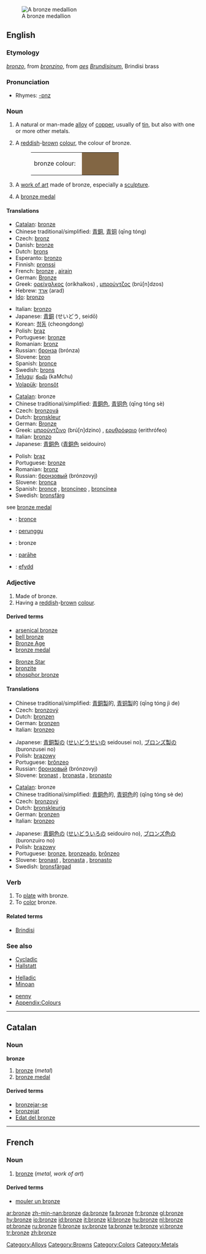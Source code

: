 {{see|Bronze}}
{{wikipedia}}
[[Image:Gladiator Bronzemedaillon.jpg|thumb|A bronze medallion]]
==English==

===Etymology===
{{It.}} ''[[bronzo]]'', from ''[[bronzino]]'', from {{L.}} ''[[aes]] [[Brundisinus|Brundisinum]]'', Brindisi brass

===Pronunciation===
* Rhymes: [[Rhymes:English:-ɒnz|-ɒnz]]

===Noun===
{{en-noun|s|-}}

# {{uncountable}} A natural or man-made [[alloy]] of [[copper]], usually of [[tin]], but also with one or more other metals.
# {{countable}} {{uncountable}} A [[reddish]]-[[brown]] [[colour]], the colour of bronze.
#: <table><tr><td>bronze colour: &nbsp;</td><td bgcolor="#826644" width="80">&nbsp; </td></tr></table>
# {{countable}} A [[work of art]] made of bronze, especially a [[sculpture]].
# A [[bronze medal]]

====Translations====
{{trans-top|alloy}}
* [[Catalan]]: [[#Catalan|bronze]] {{m}}
* Chinese traditional/simplified: [[青銅]], [[青铜]] (qīng tóng)
* Czech: [[bronz]] {{m}}
* Danish: [[bronze]]
* Dutch: [[brons]] {{n}}
* Esperanto: [[bronzo]]
* Finnish: [[pronssi]]
* French: [[#French|bronze]] {{m}}, [[airain]] {{m}}
* German: [[Bronze]] {{f}}
* Greek: [[ορείχαλκος]] (oríkhalkos) {{m}}, [[μπρούντζος]] (brú[n]dzos) {{m}}
* Hebrew: [[ארד]] (arad) {{m}}
* [[Ido]]: [[bronzo]]
{{trans-mid}}
* Italian: [[bronzo]] {{m}}
* Japanese: [[青銅]] (せいどう, seidō)
* Korean: [[청동]] (cheongdong)
* Polish: [[brąz]] {{m}}
* Portuguese: [[#Portuguese|bronze]] {{m}}
* Romanian: [[bronz]] {{n}}
* Russian: [[бронза]] (brónza) {{f}}
* Slovene: [[bron]] {{m}}
* Spanish: [[bronce]] {{m}}
* Swedish: [[brons]]
* [[Telugu]]: [[కంచు]] (kaMchu)
* [[Volapük]]: [[bronsöt]]
{{trans-bottom}}

{{trans-top|colour}}
* [[Catalan]]: bronze {{m}}
* Chinese traditional/simplified: [[青銅色]], [[青铜色]] (qīng tóng sè)
* Czech: [[bronzová]] {{f}}
* Dutch: [[bronskleur]] {{f}}
* German: [[Bronze]] {{f}}
* Greek: [[μπρούντζινο]] (brú[n]dzino) {{n}}, [[ερυθρόφαιο]] (erithrófeo) {{n}}
* Italian: [[bronzo]] {{m}}
* Japanese: [[青銅色]] ([[青銅色]] seidouiro)
{{trans-mid}}
* Polish: [[brąz]] {{m}}
* Portuguese: [[bronze#Portuguese|bronze]] {{m}}
* Romanian: [[bronz]] {{n}}
* Russian: [[бронзовый]] (brónzovyj)
* Slovene: [[bronca]] {{f}}
* Spanish: [[bronce]] {{m}}, [[broncíneo]] {{m}}, [[broncínea]] {{f}}
* Swedish: [[bronsfärg]]
{{trans-bottom}}

{{trans-top|bronze medal}}
see [[bronze medal]]
{{trans-mid}}
&nbsp;
{{trans-bottom}}

{{checktrans-top}}
<!--Remove this section once all of the translations below have been moved into the tables above.-->
* {{ttbc|Asturian}}: [[bronce]]
* {{ttbc|Indonesian}}: [[perunggu]]
* {{ttbc|Low Saxon}}: bronze
{{trans-mid}}
* {{ttbc|Maori}}: [[parāhe]]
* {{ttbc|Welsh}}: [[efydd]]
{{trans-bottom}}

===Adjective===
{{en-adj}}

# Made of bronze.
# Having a [[reddish]]-[[brown]] [[colour]].

====Derived terms====
{{rel-top|terms derived from bronze}}
* [[arsenical bronze]]
* [[bell bronze]]
* [[Bronze Age]]
* [[bronze medal]]
{{rel-mid}}
* [[Bronze Star]]
* [[bronzite]]
* [[phosphor bronze]]
{{rel-bottom}}

====Translations====
{{trans-top|made of bronze}}
* Chinese traditional/simplified: [[青銅製]]的, [[青铜製]]的 (qīng tóng jì de)
* Czech: [[bronzový]] {{m}}
* Dutch: [[bronzen]]
* German: [[bronzen]]
* Italian: [[bronzeo]]
{{trans-mid}}
* Japanese: [[青銅製]]の ([[せいどうせい]]の seidousei no), [[ブロンズ製]]の (buronzusei no)
* Polish: [[brązowy]]
* Portuguese: [[brônzeo]]
* Russian: [[бронзовый]] (brónzovyj)
* Slovene: [[bronast]] {{m}}, [[bronasta]] {{f}}, [[bronasto]] {{n}}
{{trans-bottom}}

{{trans-top|colour}}
* [[Catalan]]: bronze {{m}}
* Chinese traditional/simplified: [[青銅色]]的, [[青铜色]]的 (qīng tóng sè de)
* Czech: [[bronzový]] {{m}}
* Dutch: [[bronskleurig]]
* German: [[bronzen]]
* Italian: [[bronzeo]]
{{trans-mid}}
* Japanese: [[青銅色]]の ([[せいどういろ]]の seidouiro no), [[ブロンズ色]]の (buronzuiro no)
* Polish: [[brązowy]]
* Portuguese: [[bronze#Portuguese|bronze]], [[bronzeado]], [[brônzeo]]
* Slovene: [[bronast]] {{m}}, [[bronasta]] {{f}}, [[bronasto]] {{n}}
* Swedish: [[bronsfärgad]]
{{trans-bottom}}

===Verb===
{{en-verb|bronz|es}}

# To [[plate]] with bronze.
# To [[color]] bronze.

====Related terms====
* [[Brindisi]]

===See also===
{{top3}}
* [[Cycladic]]
* [[Hallstatt]]
{{mid3}}
* [[Helladic]]
* [[Minoan]]
{{mid3}}
* [[penny]]
* [[Appendix:Colours]]
{{bottom}}

----

==Catalan==

===Noun===
'''bronze''' {{m}}

# [[bronze#English|bronze]] (''metal'')
# [[bronze medal]]

====Derived terms====
* [[bronzejar-se]]<!-- (to tan)-->
* [[bronzejat]]<!--(to be tanned)-->
* [[Edat del bronze]]<!--(Bronze Age)-->

----

==French==

===Noun===
{{fr-noun|m}}

# [[#English|bronze]] (''metal, work of art'')

====Derived terms====
* [[mouler un bronze]]

[[Category:Alloys]]
[[Category:Browns]]
[[Category:Colors]]
[[Category:Metals]]

[[ar:bronze]]
[[zh-min-nan:bronze]]
[[da:bronze]]
[[fa:bronze]]
[[fr:bronze]]
[[gl:bronze]]
[[hy:bronze]]
[[io:bronze]]
[[id:bronze]]
[[it:bronze]]
[[kl:bronze]]
[[hu:bronze]]
[[nl:bronze]]
[[pt:bronze]]
[[ru:bronze]]
[[fi:bronze]]
[[sv:bronze]]
[[ta:bronze]]
[[te:bronze]]
[[vi:bronze]]
[[tr:bronze]]
[[zh:bronze]]